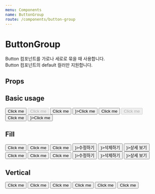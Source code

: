 ```yaml
---
menu: Components
name: ButtonGroup
route: /components/button-group
---
```



# ButtonGroup

Button 컴포넌트를 가로나 세로로 묶을 때 사용합니다.  
Button 컴포넌트의 default 컬러만 지원합니다.

## Props

<PropsTable of={ButtonGroup} />

## Basic usage

<Playground>
  <PlayGroundContainer>
    <ButtonGroup>
      <Button>Click me</Button>
      <Button disabled>Click me</Button>
      <Button loading>Click me</Button>
      <Button leftIcon={<Icon.Bell />}>Click me</Button>
    </ButtonGroup>
  </PlayGroundContainer>
  <PlayGroundContainer theme={Theme.dark}>
    <ButtonGroup theme={Theme.dark}>
      <Button>Click me</Button>
      <Button disabled>Click me</Button>
      <Button loading>Click me</Button>
      <Button leftIcon={<Icon.Bell />}>Click me</Button>
    </ButtonGroup>
  </PlayGroundContainer>
</Playground>

## Fill

<Playground>
  <PlayGroundContainer>
    <ButtonGroup fill>
      <Button>Click me</Button>
      <Button>Click me</Button>
      <Button>Click me</Button>
    </ButtonGroup>
  </PlayGroundContainer>
  <PlayGroundContainer>
    <ButtonGroup fill>
      <Button leftIcon={<Icon.Edit />}>수정하기</Button>
      <Button leftIcon={<Icon.Trash />}>삭제하기</Button>
      <Button leftIcon={<Icon.Link />}>상세 보기</Button>
    </ButtonGroup>
  </PlayGroundContainer>
  <PlayGroundContainer theme={Theme.dark}>
    <ButtonGroup theme={Theme.dark} fill>
      <Button>Click me</Button>
      <Button>Click me</Button>
      <Button>Click me</Button>
    </ButtonGroup>
  </PlayGroundContainer>
  <PlayGroundContainer theme={Theme.dark}>
    <ButtonGroup theme={Theme.dark} fill>
      <Button leftIcon={<Icon.Edit />}>수정하기</Button>
      <Button leftIcon={<Icon.Trash />}>삭제하기</Button>
      <Button leftIcon={<Icon.Link />}>상세 보기</Button>
    </ButtonGroup>
  </PlayGroundContainer>
</Playground>

## Vertical

<Playground>
  <PlayGroundContainer>
    <ButtonGroup vertical>
      <Button>Click me</Button>
      <Button>Click me</Button>
      <Button>Click me</Button>
    </ButtonGroup>
  </PlayGroundContainer>
  <PlayGroundContainer theme={Theme.dark}>
    <ButtonGroup theme={Theme.dark} vertical>
      <Button>Click me</Button>
      <Button>Click me</Button>
      <Button>Click me</Button>
    </ButtonGroup>
  </PlayGroundContainer>
</Playground>
